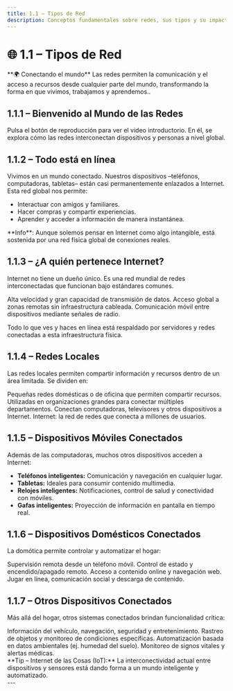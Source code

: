 ```yaml
---
title: 1.1 – Tipos de Red
description: Conceptos fundamentales sobre redes, sus tipos y su impacto en la vida diaria.
---
```



# 🌐 1.1 – Tipos de Red

<Aside>
**🌍 Conectando el mundo**  
Las redes permiten la comunicación y el acceso a recursos desde cualquier parte del mundo, transformando la forma en que vivimos, trabajamos y aprendemos..
</Aside>

## 1.1.1 – Bienvenido al Mundo de las Redes
Pulsa el botón de reproducción para ver el video introductorio. En él, se explora cómo las redes interconectan dispositivos y personas a nivel global.

## 1.1.2 – Todo está en línea
Vivimos en un mundo conectado. Nuestros dispositivos –teléfonos, computadoras, tabletas– están casi permanentemente enlazados a Internet. Esta red global nos permite:

- Interactuar con amigos y familiares.
- Hacer compras y compartir experiencias.
- Aprender y acceder a información de manera instantánea.

<Aside>
**Info**: Aunque solemos pensar en Internet como algo intangible, está sostenida por una red física global de conexiones reales.
</Aside>

## 1.1.3 – ¿A quién pertenece Internet?
Internet no tiene un dueño único. Es una red mundial de redes interconectadas que funcionan bajo estándares comunes.

<CardGrid>
  <Card title="Cables de fibra óptica" href="#">
    Alta velocidad y gran capacidad de transmisión de datos.
  </Card>
  <Card title="Enlaces satelitales" href="#">
    Acceso global a zonas remotas sin infraestructura cableada.
  </Card>
  <Card title="Transmisiones inalámbricas" href="#">
    Comunicación móvil entre dispositivos mediante señales de radio.
  </Card>
</CardGrid>

Todo lo que ves y haces en línea está respaldado por servidores y redes conectadas a esta infraestructura física.

## 1.1.4 – Redes Locales
Las redes locales permiten compartir información y recursos dentro de un área limitada. Se dividen en:

<CardGrid>
  <Card title="Redes SOHO">
    Pequeñas redes domésticas o de oficina que permiten compartir recursos.
  </Card>
  <Card title="Redes empresariales">
    Utilizadas en organizaciones grandes para conectar múltiples departamentos.
  </Card>
  <Card title="Redes domésticas pequeñas">
    Conectan computadoras, televisores y otros dispositivos a Internet.
  </Card>
  <Card title="Redes mundiales">
    Internet: la red de redes que conecta a millones de usuarios.
  </Card>
</CardGrid>

## 1.1.5 – Dispositivos Móviles Conectados
Además de las computadoras, muchos otros dispositivos acceden a Internet:

- **Teléfonos inteligentes:** Comunicación y navegación en cualquier lugar.
- **Tabletas:** Ideales para consumir contenido multimedia.
- **Relojes inteligentes:** Notificaciones, control de salud y conectividad con móviles.
- **Gafas inteligentes:** Proyección de información en pantalla en tiempo real.

## 1.1.6 – Dispositivos Domésticos Conectados
La domótica permite controlar y automatizar el hogar:

<CardGrid>
  <Card title="Sistemas de seguridad">
    Supervisión remota desde un teléfono móvil.
  </Card>
  <Card title="Electrodomésticos inteligentes">
    Control de estado y encendido/apagado remoto.
  </Card>
  <Card title="Televisores inteligentes">
    Acceso a contenido online y navegación web.
  </Card>
  <Card title="Consolas de videojuegos">
    Jugar en línea, comunicación social y descarga de contenido.
  </Card>
</CardGrid>

## 1.1.7 – Otros Dispositivos Conectados
Más allá del hogar, otros sistemas conectados brindan funcionalidad crítica:

<CardGrid>
  <Card title="Automóviles inteligentes">
    Información del vehículo, navegación, seguridad y entretenimiento.
  </Card>
  <Card title="Etiquetas RFID">
    Rastreo de objetos y monitoreo de condiciones específicas.
  </Card>
  <Card title="Sensores y actuadores">
    Automatización basada en datos ambientales (ej. humedad del suelo).
  </Card>
  <Card title="Dispositivos médicos">
    Monitoreo de signos vitales y alertas médicas.
  </Card>
</CardGrid>

<Aside type="tip">
**Tip – Internet de las Cosas (IoT):**  
La interconectividad actual entre dispositivos y sensores está dando forma a un mundo inteligente y automatizado.
</Aside>
---
